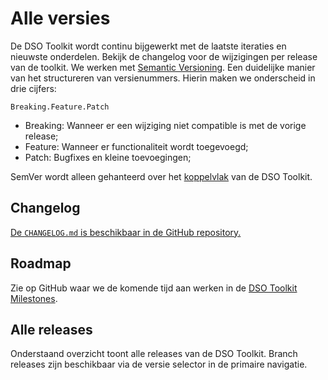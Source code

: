 
# Alle versies

De DSO Toolkit wordt continu bijgewerkt met de laatste iteraties en nieuwste onderdelen. Bekijk de changelog voor de wijzigingen per release van de toolkit. We werken met [Semantic Versioning](https://semver.org/). Een duidelijke manier van het structureren van versienummers. Hierin maken we onderscheid in drie cijfers:

`Breaking.Feature.Patch`

- Breaking: Wanneer er een wijziging niet compatible is met de vorige release;
- Feature: Wanneer er functionaliteit wordt toegevoegd;
- Patch: Bugfixes en kleine toevoegingen;

SemVer wordt alleen gehanteerd over het [koppelvlak](/voor-developers/api) van de DSO Toolkit.

## Changelog

[De `CHANGELOG.md` is beschikbaar in de GitHub repository.](https://github.com/dso-toolkit/dso-toolkit/blob/master/CHANGELOG.md)

## Roadmap

Zie op GitHub waar we de komende tijd aan werken in de [DSO Toolkit Milestones](https://github.com/dso-toolkit/dso-toolkit/milestones).

## Alle releases

Onderstaand overzicht toont alle releases van de DSO Toolkit. Branch releases zijn beschikbaar via de versie selector in de primaire navigatie.

<AllVersions />
